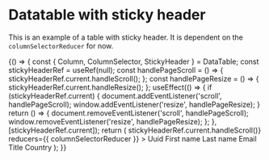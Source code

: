 
<Meta title="Library/DataTable" component={DataTable} />

# Datatable with sticky header

This is an example of a table with sticky header. It is dependent on the `columnSelectorReducer` for now.

<Canvas>
    <Story name="Stickyheader example">
        {() => {
            const { Column, ColumnSelector, StickyHeader } = DataTable;
            const stickyHeaderRef = useRef(null);
            const handlePageScroll = () => {
                stickyHeaderRef.current.handleScroll();
            };
            const handlePageResize = () => {
                stickyHeaderRef.current.handleResize();
            };
            useEffect(() => {
                if (stickyHeaderRef.current) {
                    document.addEventListener('scroll', handlePageScroll);
                    window.addEventListener('resize', handlePageResize);
                }
                return () => {
                    document.removeEventListener('scroll', handlePageScroll);
                    window.removeEventListener('resize', handlePageResize);
                };
            }, [stickyHeaderRef.current]);
            return (
                <DataTable
                    data={getUsers(40)}
                    onScroll={() => stickyHeaderRef.current.handleScroll()}
                    reducers={{ columnSelectorReducer }}
                >
                    <Column id="id">Uuid</Column>
                    <Column id="firstName">First name</Column>
                    <Column id="lastName">Last name</Column>
                    <Column id="email">Email</Column>
                    <Column id="title">Title</Column>
                    <Column id="country">Country</Column>
                    <StickyHeader threshold={0} ref={stickyHeaderRef} />
                </DataTable>
            );
        }}
    </Story>
</Canvas>
